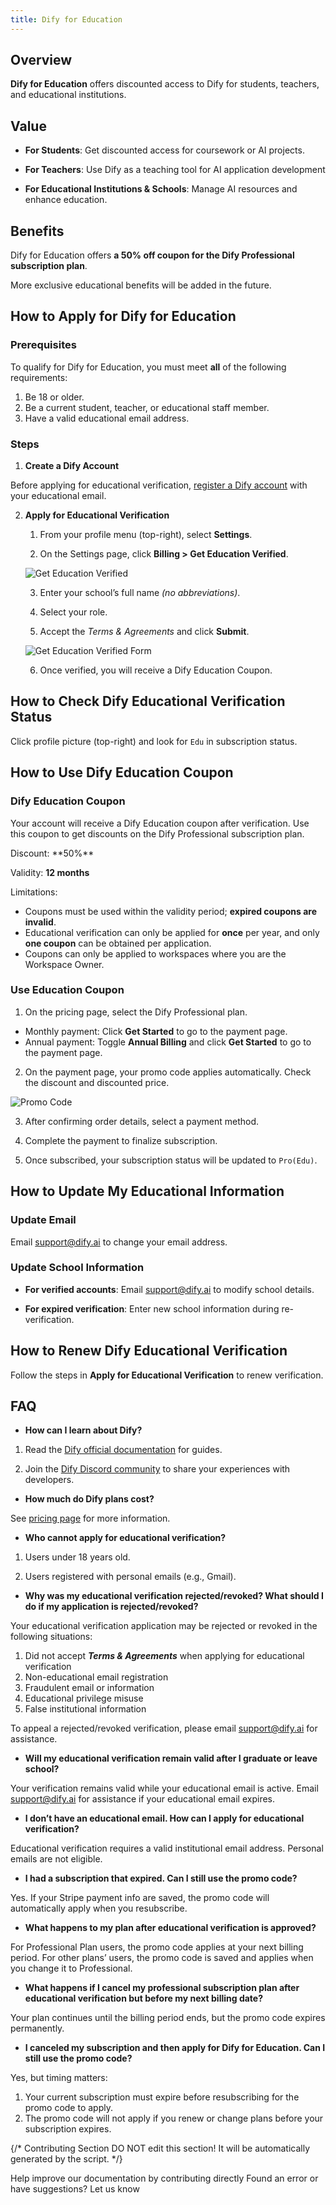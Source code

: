```yaml
---
title: Dify for Education
---
```


## Overview

**Dify for Education** offers discounted access to Dify for students, teachers, and educational institutions.

## Value

- **For Students**: Get discounted access for coursework or AI projects.

- **For Teachers**: Use Dify as a teaching tool for AI application development

- **For Educational Institutions & Schools**: Manage AI resources and enhance education.

## Benefits

Dify for Education offers **a 50% off coupon for the Dify Professional subscription plan**.

<Info>
More exclusive educational benefits will be added in the future.
</Info>

## How to Apply for Dify for Education

### Prerequisites

To qualify for Dify for Education, you must meet **all** of the following requirements:

1. Be 18 or older.
2. Be a current student, teacher, or educational staff member.
3. Have a valid educational email address.

### Steps

1. **Create a Dify Account**

Before applying for educational verification, [register a Dify account](https://cloud.dify.ai/signin) with your educational email.

2. **Apply for Educational Verification**

   1. From your profile menu (top-right), select **Settings**.

   2. On the Settings page, click **Billing > Get Education Verified**.

   ![Get Education Verified](https://assets-docs.dify.ai/2025/03/662ee0255a499ab4184fd617e0f5767d.png)

   3. Enter your school’s full name *(no abbreviations)*.

   4. Select your role.

   5. Accept the *Terms & Agreements* and click **Submit**.

   ![Get Education Verified Form](https://assets-docs.dify.ai/2025/03/47bf2c0674b04ad7eced99adb57ef7dc.png)

   6. Once verified, you will receive a Dify Education Coupon.

## How to Check Dify Educational Verification Status

Click profile picture (top-right) and look for `Edu` in subscription status.

## How to Use Dify Education Coupon

### Dify Education Coupon

Your account will receive a Dify Education coupon after verification. Use this coupon to get discounts on the Dify Professional subscription plan.

<Info>
Discount: **50%**

Validity: **12 months**

Limitations:
- Coupons must be used within the validity period; **expired coupons are invalid**.
- Educational verification can only be applied for **once** per year, and only **one coupon** can be obtained per application.
- Coupons can only be applied to workspaces where you are the Workspace Owner.
</Info>

### Use Education Coupon

1. On the pricing page, select the Dify Professional plan.

- Monthly payment: Click **Get Started** to go to the payment page.
- Annual payment: Toggle **Annual Billing** and click **Get Started** to go to the payment page.

2. On the payment page, your promo code applies automatically. Check the discount and discounted price.

![Promo Code](https://assets-docs.dify.ai/2025/03/b72d21a1df9cfa1adcf2271fa8d9bb69.png)

3. After confirming order details, select a payment method.

4. Complete the payment to finalize subscription.

5. Once subscribed, your subscription status will be updated to `Pro(Edu)`.

## How to Update My Educational Information

### Update Email

Email [support@dify.ai](mailto:support@dify.ai) to change your email address.

### Update School Information

- **For verified accounts**: Email [support@dify.ai](mailto:support@dify.ai) to modify school details.

- **For expired verification**: Enter new school information during re-verification.

## How to Renew Dify Educational Verification

Follow the steps in **Apply for Educational Verification** to renew verification.

## FAQ

- **How can I learn about Dify?**

1. Read the [Dify official documentation](https://docs.dify.ai/) for guides.
   
2. Join the [Dify Discord community](https://discord.com/invite/FngNHpbcY7) to share your experiences with developers.

- **How much do Dify plans cost?**

See [pricing page](https://dify.ai/pricing) for more information.

- **Who cannot apply for educational verification?**

1. Users under 18 years old.

2. Users registered with personal emails (e.g., Gmail).

- **Why was my educational verification rejected/revoked? What should I do if my application is rejected/revoked?**

Your educational verification application may be rejected or revoked in the following situations:

1. Did not accept ***Terms & Agreements*** when applying for educational verification
2. Non-educational email registration
3. Fraudulent email or information
4. Educational privilege misuse
5. False institutional information

To appeal a rejected/revoked verification, please email [support@dify.ai](mailto:support@dify.ai) for assistance.

- **Will my educational verification remain valid after I graduate or leave school?**

Your verification remains valid while your educational email is active. Email [support@dify.ai](mailto:support@dify.ai) for assistance if your educational email expires.

- **I don’t have an educational email. How can I apply for educational verification?**

Educational verification requires a valid institutional email address. Personal emails are not eligible.

- **I had a subscription that expired. Can I still use the promo code?**

Yes. If your Stripe payment info are saved, the promo code will automatically apply when you resubscribe.

- **What happens to my plan after educational verification is approved?**

For Professional Plan users, the promo code applies at your next billing period. For other plans’ users, the promo code is saved and applies when you change it to Professional.

- **What happens if I cancel my professional subscription plan after educational verification but before my next billing date?**

Your plan continues until the billing period ends, but the promo code expires permanently.

- **I canceled my subscription and then apply for Dify for Education. Can I still use the promo code?**

Yes, but timing matters:
1. Your current subscription must expire before resubscribing for the promo code to apply.
2. The promo code will not apply if you renew or change plans before your subscription expires.

{/*
Contributing Section
DO NOT edit this section!
It will be automatically generated by the script.
*/}

<CardGroup cols="2">
    <Card
        title="Edit this page"
        icon="pen-to-square"
        href="https://github.com/langgenius/dify-docs-mintlify/edit/main/en/getting-started/dify-for-education.mdx"
    >
        Help improve our documentation by contributing directly
    </Card>
    <Card
        title="Report an issue"
        icon="github"
        href="https://github.com/langgenius/dify-docs-mintlify/issues/new?title=Documentation%20Issue%3A%20for-educat&body=%23%23%20Issue%20Description%0A%3C%21--%20Please%20briefly%20describe%20the%20issue%20you%20found%20--%3E%0A%0A%23%23%20Page%20Link%0Ahttps%3A%2F%2Fgithub.com%2Flanggenius%2Fdify-docs-mintlify%2Fblob%2Fmain%2Fen/getting-started%2Fdify-for-education.mdx%0A%0A%23%23%20Suggested%20Changes%0A%3C%21--%20If%20you%20have%20specific%20suggestions%20for%20changes%2C%20please%20describe%20them%20here%20--%3E%0A%0A%3C%21--%20Thank%20you%20for%20helping%20improve%20our%20documentation%21%20--%3E"
    >
        Found an error or have suggestions? Let us know
    </Card>
</CardGroup>
